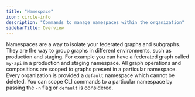 ---
title: "Namespace"
icon: circle-info
description: "Commands to manage namespaces within the organization"
sidebarTitle: Overview
---

Namespaces are a way to isolate your federated graphs and subgraphs. They are the way to group graphs in different environments, such as production and staging. For example you can have a federated graph called `my-api` in a production and staging namespace. All graph operations and compositions are scoped to graphs present in a particular namespace. Every organization is provided a `default` namespace which cannot be deleted. You can scope CLI commands to a particular namespace by passing the `-n` flag or `default` is considered.


